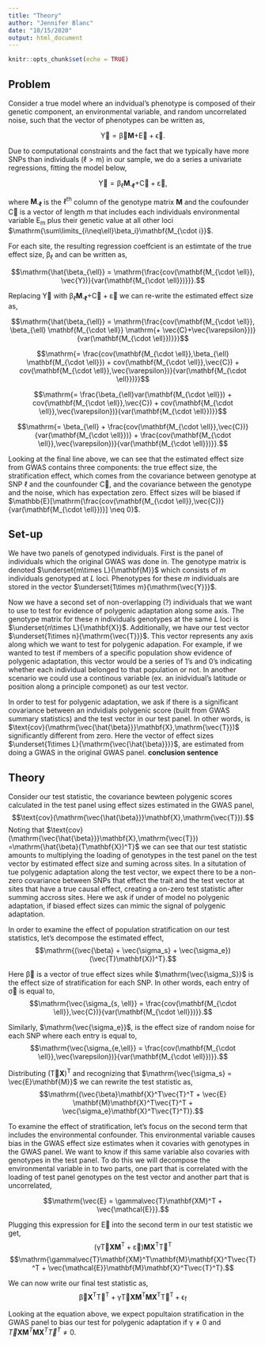 ```yaml
---
title: "Theory"
author: "Jennifer Blanc"
date: "10/15/2020"
output: html_document
---
```


```r
knitr::opts_chunk$set(echo = TRUE)
```

## Problem  

Consider a true model where an indvidual's phenotype is composed of their genetic component, an environmental variable, and random uncorrelated noise, such that the vector of phenotypes can be written as,  

$$\mathrm{\vec{Y} = \vec{\beta}}\mathbf{M} \mathrm{+ \vec{E}+\vec{\epsilon}}.$$  

Due to computational constraints and the fact that we typically have more SNPs than individuals $(\mathrm{\ell > m})$ in our sample, we do a series a univariate regressions, fitting the model below, 

$$\mathrm{\vec{Y} = \beta_{\ell}}\mathbf{M_{\cdot \ell}} \mathrm{+ \vec{C}+\vec{\varepsilon}}, $$

where $\mathbf{M_{\cdot \ell}}$ is the $\ell^{\text{th}}$ column of the genotype matrix $\mathbf{M}$ and the coufounder $\mathrm{\vec{C}}$ is a vector of length $m$ that includes each individuals environmental variable $\mathrm{E_m}$ plus their genetic value at all other loci $\mathrm{\sum\limits_{i\neq\ell}\beta_i}\mathbf{M_{\cdot i}}$.  

For each site, the resulting regression coeffcient is an estimtate of the true effect size, $\mathrm{\beta_{\ell}}$ and can be written as, 

$$\mathrm{\hat{\beta_{\ell}} = \mathrm{\frac{cov(\mathbf{M_{\cdot \ell}}, \vec{Y})}{var(\mathbf{M_{\cdot \ell}})}}}.$$

Replacing $\mathrm{\vec{Y}}$ with $\mathrm{\beta_{\ell}}\mathbf{M_{\cdot \ell}} \mathrm{+ \vec{C}+\vec{\varepsilon}}$ we can re-write the estimated effect size as, 

$$\mathrm{\hat{\beta_{\ell}} = \mathrm{\frac{cov(\mathbf{M_{\cdot \ell}}, \beta_{\ell} \mathbf{M_{\cdot \ell}} \mathrm{+ \vec{C}+\vec{\varepsilon}})}{var(\mathbf{M_{\cdot \ell}})}}}$$

$$\mathrm{= \frac{cov(\mathbf{M_{\cdot \ell}},\beta_{\ell} \mathbf{M_{\cdot \ell}}) + cov(\mathbf{M_{\cdot \ell}},\vec{C}) + cov(\mathbf{M_{\cdot \ell}},\vec{\varepsilon})}{var(\mathbf{M_{\cdot \ell}})}}$$ 

$$\mathrm{= \frac{\beta_{\ell}var(\mathbf{M_{\cdot \ell}}) + cov(\mathbf{M_{\cdot \ell}},\vec{C}) + cov(\mathbf{M_{\cdot \ell}},\vec{\varepsilon})}{var(\mathbf{M_{\cdot \ell}})}}$$  

$$\mathrm{= \beta_{\ell} + \frac{cov(\mathbf{M_{\cdot \ell}},\vec{C})}{var(\mathbf{M_{\cdot \ell}})} + \frac{cov(\mathbf{M_{\cdot \ell}},\vec{\varepsilon})}{var(\mathbf{M_{\cdot \ell}})}}.$$

Looking at the final line above, we can see that the estimated effect size from GWAS contains three components: the true effect size, the stratification effect, which comes from the covariance between genotype at SNP $\mathrm{\ell}$ and the counfounder $\mathrm{\vec{C}}$, and the covariance between the genotype and the noise, which has expectation zero. Effect sizes will be biased if $\mathbb{E}[\mathrm{\frac{cov(\mathbf{M_{\cdot \ell}},\vec{C})}{var(\mathbf{M_{\cdot \ell}})}] \neq 0}$. 

## Set-up 

We have two panels of genotyped individuals. First is the panel of individuals which the original GWAS was done in. The genotype matrix is denoted $\underset{m\times L}{\mathbf{M}}$ which consists of $m$ individuals genotyped at $L$ loci. Phenotypes for these $m$ individuals are stored in the vector $\underset{1\times m}{\mathrm{\vec{Y}}}$. 

Now we have a second set of non-overlapping (?) individuals that we want to use to test for evidence of polygenic adaptation along some axis. The genotype matrix for these $n$ individuals genotypes at the same $L$ loci is $\underset{n\times L}{\mathbf{X}}$. Additionally, we have our test vector $\underset{1\times n}{\mathrm{\vec{T}}}$. This vector represents any axis along which we want to test for polygenic adapation. For example, if we wanted to test if members of a specific population show evidence of polygenic adaptation, this vector would be a series of 1's and 0's indicating whether each individual belonged to that population or not. In another scenario we could use a continous variable (ex. an inidvidual's latitude or position along a principle componet) as our test vector.  

In order to test for polygenic adaptation, we ask if there is a significant covariance between an indvidials polygenic score (built from GWAS summary statistics) and the test vector in our test panel. In other words, is $\text{cov}(\mathrm{\vec{\hat{\beta}}}\mathbf{X},\mathrm{\vec{T}})$ significantly different from zero. Here the vector of effect sizes $\underset{1\times L}{\mathrm{\vec{\hat{\beta}}}}$, are estimated from doing a GWAS in the original GWAS panel. __conclusion sentence__ 

## Theory  

Consider our test statistic, the covariance bewteen polygenic scores calculated in the test panel using effect sizes estimated in the GWAS panel, 
$$\text{cov}(\mathrm{\vec{\hat{\beta}}}\mathbf{X},\mathrm{\vec{T}}).$$ Noting that $\text{cov}(\mathrm{\vec{\hat{\beta}}}\mathbf{X},\mathrm{\vec{T}}) =\mathrm{\hat{\beta}(T\mathbf{X})^T}$ we can see that our test statistic amounts to multiplying the loading of genotypes in the test panel on the test vector by estimated effect size and suming across sites. In a situtation of tue polygenic adaptation along the test vector, we expect there to be a non-zero covariance between SNPs that effect the trait and the test vector at sites that have a true causal effect, creating a on-zero test statistic after summing accross sites. Here we ask if under of model no polygenic adaptation, if biased effect sizes can mimic the signal of polygenic adaptation.      

In order to examine the effect of population stratification on our test statistics, let's decompose the estimated effect, 
$$\mathrm{(\vec{\beta} + \vec{\sigma_s} + \vec{\sigma_e})(\vec{T}\mathbf{X})^T}.$$ 

Here $\mathrm{\vec{\beta}}$ is a vector of true effect sizes while $\mathrm{\vec{\sigma_S}}$ is the effect size of stratification for each SNP. In other words, each entry of $\mathrm{\vec{\sigma}}$ is equal to, 
$$\mathrm{\vec{\sigma_{s, \ell}} = \frac{cov(\mathbf{M_{\cdot \ell}},\vec{C})}{var(\mathbf{M_{\cdot \ell}})}}.$$  

Similarly, $\mathrm{\vec{\sigma_e}}$, is the effect size of random noise for each SNP where each entry is equal to,  
$$\mathrm{\vec{\sigma_{e,\ell}} = \frac{cov(\mathbf{M_{\cdot \ell}},\vec{\varepsilon})}{var(\mathbf{M_{\cdot \ell}})}}.$$  

Distributing $\mathrm{(\vec{T}\mathbf{X})^T}$ and recognizing that $\mathrm{\vec{\sigma_s} = \vec{E}\mathbf{M}}$ we can rewrite the test statistic as, 
$$\mathrm{(\vec{\beta}\mathbf{X}^T\vec{T}^T + \vec{E} \mathbf{M}\mathbf{X}^T\vec{T}^T + \vec{\sigma_e}\mathbf{X}^T\vec{T}^T)}.$$  

To examine the effect of stratification, let's focus on the second term that includes the environmental confounder. This environmental variable causes bias in the GWAS effect size estimates when it covaries with genotypes in the GWAS panel. We want to know if this same variable also covaries with genotypes in the test panel. To do this we will decompose the environmental variable in to two parts, one part that is correlated with the loading of test panel genotypes on the test vector and another part that is uncorrelated,  

$$\mathrm{\vec{E} = \gamma\vec{T}\mathbf{XM}^T + \vec{\mathcal{E}}}.$$  

Plugging this expression for $\mathrm{\vec{E}}$ into the second term in our test statistic we get,
$$\mathrm{(\gamma\vec{T}\mathbf{XM}^T + \vec{\varepsilon})\mathbf{M}\mathbf{X}^T\vec{T}^T}$$
$$\mathrm{\gamma\vec{T}\mathbf{XM}^T\mathbf{M}\mathbf{X}^T\vec{T}^T + \vec{\mathcal{E}}\mathbf{M}\mathbf{X}^T\vec{T}^T}.$$  

We can now write our final test statistic as, 
$$\mathrm{\vec{\beta}\mathbf{X}^T\vec{T}^T + \gamma\vec{T}\mathbf{XM}^T\mathbf{M}\mathbf{X}^T\vec{T}^T + \epsilon_f}$$

Looking at the equation above, we expect popultaion stratification in the GWAS panel to bias our test for polygenic adaptation if $\mathrm{\gamma \neq 0}$ and $\vec{T}\mathbf{XM}^T\mathbf{M}\mathbf{X}^T\vec{T}^T \neq 0$.  








